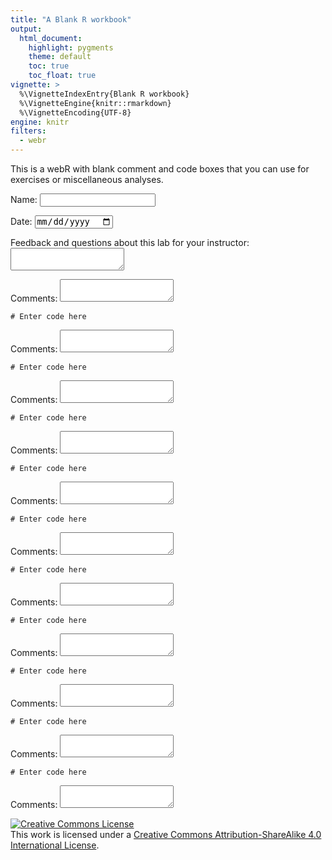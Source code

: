 ```yaml
---
title: "A Blank R workbook"
output:
  html_document:
    highlight: pygments
    theme: default
    toc: true
    toc_float: true
vignette: >
  %\VignetteIndexEntry{Blank R workbook}
  %\VignetteEngine{knitr::rmarkdown}
  %\VignetteEncoding{UTF-8}
engine: knitr
filters:
  - webr
---
```


This is a webR with blank comment and code boxes that you can use for exercises or miscellaneous analyses.

<form>
  <label for="name">Name:</label>
  <input type="text" id="name" name="name" class="input-box">
  
  <label for="date">Date:</label>
  <input type="date" id="date" name="date" class="input-box">
  
  <label for="comments">Feedback and questions about this lab for your instructor:</label>
  <textarea id="comments" name="comments" class="textarea-box"></textarea>

</form>

<form>
  <label for="comments">Comments:</label>
  <textarea id="comments" name="comments" class="textarea-box"></textarea>
</form>

```webr-r
# Enter code here
```

<form>
  <label for="comments">Comments:</label>
  <textarea id="comments" name="comments" class="textarea-box"></textarea>
</form>

```webr-r
# Enter code here
```

<form>
  <label for="comments">Comments:</label>
  <textarea id="comments" name="comments" class="textarea-box"></textarea>
</form>

```webr-r
# Enter code here
```

<form>
  <label for="comments">Comments:</label>
  <textarea id="comments" name="comments" class="textarea-box"></textarea>
</form>

```webr-r
# Enter code here
```

<form>
  <label for="comments">Comments:</label>
  <textarea id="comments" name="comments" class="textarea-box"></textarea>
</form>

```webr-r
# Enter code here
```

<form>
  <label for="comments">Comments:</label>
  <textarea id="comments" name="comments" class="textarea-box"></textarea>
</form>

```webr-r
# Enter code here
```

<form>
  <label for="comments">Comments:</label>
  <textarea id="comments" name="comments" class="textarea-box"></textarea>
</form>

```webr-r
# Enter code here
```

<form>
  <label for="comments">Comments:</label>
  <textarea id="comments" name="comments" class="textarea-box"></textarea>
</form>

```webr-r
# Enter code here
```

<form>
  <label for="comments">Comments:</label>
  <textarea id="comments" name="comments" class="textarea-box"></textarea>
</form>

```webr-r
# Enter code here
```

<form>
  <label for="comments">Comments:</label>
  <textarea id="comments" name="comments" class="textarea-box"></textarea>
</form>

```webr-r
# Enter code here
```

<form>
  <label for="comments">Comments:</label>
  <textarea id="comments" name="comments" class="textarea-box"></textarea>
</form>


<a rel="license" href="http://creativecommons.org/licenses/by-sa/4.0/">![Creative Commons License](https://i.creativecommons.org/l/by-sa/4.0/88x31.png){style="border-width:0"}</a><br />This work is licensed under a <a rel="license" href="http://creativecommons.org/licenses/by-sa/4.0/">Creative Commons Attribution-ShareAlike 4.0 International License</a>.

